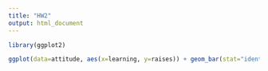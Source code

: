 ```yaml
---
title: "HW2"
output: html_document
---
```


```r
library(ggplot2)

ggplot(data=attitude, aes(x=learning, y=raises)) + geom_bar(stat="identity")

```
